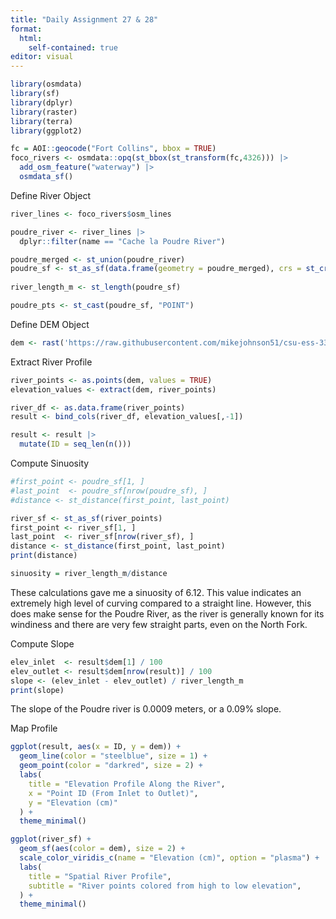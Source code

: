```yaml
---
title: "Daily Assignment 27 & 28"
format:
  html:
    self-contained: true
editor: visual
---
```


```r
library(osmdata)
library(sf)
library(dplyr)
library(raster)
library(terra)
library(ggplot2)

fc = AOI::geocode("Fort Collins", bbox = TRUE)
foco_rivers <- osmdata::opq(st_bbox(st_transform(fc,4326))) |> 
  add_osm_feature("waterway") |> 
  osmdata_sf()
```

Define River Object
```r
river_lines <- foco_rivers$osm_lines

poudre_river <- river_lines |> 
  dplyr::filter(name == "Cache la Poudre River")

poudre_merged <- st_union(poudre_river)
poudre_sf <- st_as_sf(data.frame(geometry = poudre_merged), crs = st_crs(poudre_river))  
  
river_length_m <- st_length(poudre_sf)

poudre_pts <- st_cast(poudre_sf, "POINT")
```

Define DEM Object
```r
dem <- rast('https://raw.githubusercontent.com/mikejohnson51/csu-ess-330/refs/heads/main/resources/foco-elev-cm.tif')
```

Extract River Profile
```r
river_points <- as.points(dem, values = TRUE)
elevation_values <- extract(dem, river_points)

river_df <- as.data.frame(river_points)
result <- bind_cols(river_df, elevation_values[,-1])

result <- result |>
  mutate(ID = seq_len(n()))
```

Compute Sinuosity
```r

#first_point <- poudre_sf[1, ]
#last_point  <- poudre_sf[nrow(poudre_sf), ]
#distance <- st_distance(first_point, last_point)

river_sf <- st_as_sf(river_points)
first_point <- river_sf[1, ]
last_point  <- river_sf[nrow(river_sf), ]
distance <- st_distance(first_point, last_point)
print(distance)

sinuosity = river_length_m/distance
```
These calculations gave me a sinuosity of 6.12. This value indicates an extremely high level of curving compared to a straight line. However, this does make sense for the Poudre River, as the river is generally known for its windiness and there are very few straight parts, even on the North Fork.

Compute Slope
```r
elev_inlet  <- result$dem[1] / 100
elev_outlet <- result$dem[nrow(result)] / 100
slope <- (elev_inlet - elev_outlet) / river_length_m
print(slope)
```
The slope of the Poudre river is 0.0009 meters, or a 0.09% slope.

Map Profile
```r
ggplot(result, aes(x = ID, y = dem)) +
  geom_line(color = "steelblue", size = 1) +
  geom_point(color = "darkred", size = 2) +
  labs(
    title = "Elevation Profile Along the River",
    x = "Point ID (From Inlet to Outlet)",
    y = "Elevation (cm)"
  ) +
  theme_minimal() 
```

```r
ggplot(river_sf) +
  geom_sf(aes(color = dem), size = 2) + 
  scale_color_viridis_c(name = "Elevation (cm)", option = "plasma") +
  labs(
    title = "Spatial River Profile",
    subtitle = "River points colored from high to low elevation",
  ) +
  theme_minimal()
```

